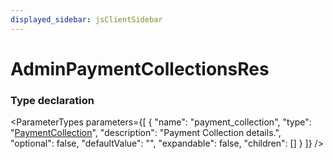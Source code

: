 ```yaml
---
displayed_sidebar: jsClientSidebar
---
```



# AdminPaymentCollectionsRes

### Type declaration

<ParameterTypes parameters={[
  {
    "name": "payment_collection",
    "type": "[PaymentCollection](../classes/internal.PaymentCollection.mdx)",
    "description": "Payment Collection details.",
    "optional": false,
    "defaultValue": "",
    "expandable": false,
    "children": []
  }
]} />

